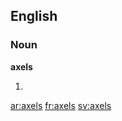 ==English==

===Noun===
'''axels'''

# {{plural of|[[axel]]}}

[[ar:axels]]
[[fr:axels]]
[[sv:axels]]